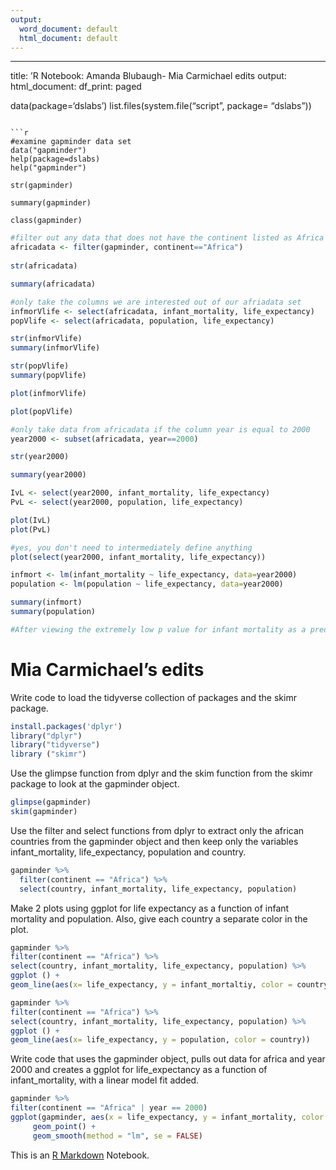 ```yaml
---
output:
  word_document: default
  html_document: default
---
```

---
title: 'R Notebook: Amanda Blubaugh- Mia Carmichael edits 
output:
  html_document:
    df_print: paged


data(package='dslabs')
list.files(system.file("script", package= "dslabs"))
```

```r
#examine gapminder data set
data("gapminder")
help(package=dslabs)
help("gapminder")

str(gapminder)

summary(gapminder)

class(gapminder)

```

```r
#filter out any data that does not have the continent listed as Africa in the gapminder data set
africadata <- filter(gapminder, continent=="Africa")
                        
str(africadata)

summary(africadata)

```

```r
#only take the columns we are interested out of our afriadata set
infmorVlife <- select(africadata, infant_mortality, life_expectancy)
popVlife <- select(africadata, population, life_expectancy)

str(infmorVlife)
summary(infmorVlife)

str(popVlife)
summary(popVlife)

```

```r

plot(infmorVlife)

plot(popVlife)

```

```r
#only take data from africadata if the column year is equal to 2000
year2000 <- subset(africadata, year==2000)

str(year2000)

summary(year2000)

IvL <- select(year2000, infant_mortality, life_expectancy)
PvL <- select(year2000, population, life_expectancy)

plot(IvL)
plot(PvL)

#yes, you don't need to intermediately define anything
plot(select(year2000, infant_mortality, life_expectancy))

```

```r
infmort <- lm(infant_mortality ~ life_expectancy, data=year2000)
population <- lm(population ~ life_expectancy, data=year2000)

summary(infmort)
summary(population)

#After viewing the extremely low p value for infant mortality as a predictor for life expectancy, and the extremely high p value for population as a predictor of life expectancy, as well as comparing both linear plots of these in the year 2000, it is safe to say that infant mortality rates in Africa were far more predictive of life expectancy than population.

```

# Mia Carmichael's edits 
Write code to load the tidyverse collection of packages and the skimr package. 
```r
install.packages('dplyr')
library("dplyr")
library("tidyverse")
library ("skimr")
```

Use the glimpse function from dplyr and the skim function from the skimr package to look at the gapminder object.

```r
glimpse(gapminder)
skim(gapminder)
```

Use the filter and select functions from dplyr to extract only the african countries from the gapminder object and then keep only the variables infant_mortality, life_expectancy, population and country.
```r
gapminder %>%
  filter(continent == "Africa") %>%
  select(country, infant_mortality, life_expectancy, population)

```

Make 2 plots using ggplot for life expectancy as a function of infant mortality and population. Also, give each country a separate color in the plot.
```r
gapminder %>%
filter(continent == "Africa") %>%
select(country, infant_mortality, life_expectancy, population) %>%
ggplot () +
geom_line(aes(x= life_expectancy, y = infant_mortaltiy, color = country))

```
```r
gapminder %>%
filter(continent == "Africa") %>%
select(country, infant_mortality, life_expectancy, population) %>%
ggplot () +
geom_line(aes(x= life_expectancy, y = population, color = country))
```

Write code that uses the gapminder object, pulls out data for africa and year 2000 and creates a ggplot for life_expectancy as a function of infant_mortality, with a linear model fit added.

```r
gapminder %>%
filter(continent == "Africa" | year == 2000)
ggplot(gapminder, aes(x = life_expectancy, y = infant_mortality, color = country) ) %>%
     geom_point() +
     geom_smooth(method = "lm", se = FALSE)
```




This is an [R Markdown](http://rmarkdown.rstudio.com) Notebook.